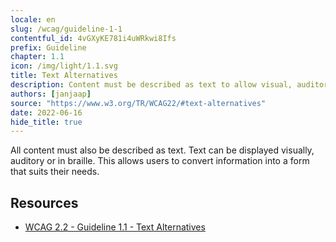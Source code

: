 ```yaml
---
locale: en
slug: /wcag/guideline-1-1
contentful_id: 4vGXyKE781i4uWRkwi8Ifs
prefix: Guideline
chapter: 1.1
icon: /img/light/1.1.svg
title: Text Alternatives
description: Content must be described as text to allow visual, auditory and tactile presentation.
authors: [janjaap]
source: "https://www.w3.org/TR/WCAG22/#text-alternatives"
date: 2022-06-16
hide_title: true
---
```


<Hero
  title="Text Alternatives"
  icon="/img/light/1.1.svg"
  prefix="Guideline 1.1"
/>

All content must also be described as text. Text can be displayed visually, auditory or in braille. This allows users to convert information into a form that suits their needs.

## Resources

- [WCAG 2.2 - Guideline 1.1 - Text Alternatives](https://www.w3.org/TR/WCAG22/#text-alternatives)